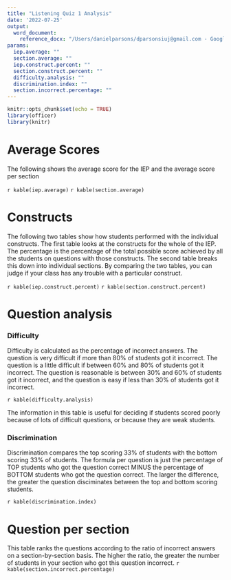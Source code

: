 ```yaml
---
title: "Listening Quiz 1 Analysis"
date: '2022-07-25'
output: 
  word_document:
    reference_docx: "/Users/danielparsons/dparsonsiuj@gmail.com - Google Drive/My Drive/01_Research/Testing/assets/OCSALS_style.docx"
params:
  iep.average: ""
  section.average: ""
  iep.construct.percent: ""
  section.construct.percent: ""
  difficulty.analysis: ""
  discrimination.index: ""
  section.incorrect.percentage: ""
---
```


```r
knitr::opts_chunk$set(echo = TRUE)
library(officer)
library(knitr)
```
# Average Scores
The following shows the average score for the IEP and the average score per section

`r kable(iep.average)`
`r kable(section.average)`

# Constructs
The following two tables show how students performed with the individual constructs. The first table looks at the constructs for the whole of the IEP. The percentage is the percentage of the total possible score achieved by all the students on questions with those constructs. The second table breaks this down into individual sections. By comparing the two tables, you can judge if your class has any trouble with a particular construct.

`r kable(iep.construct.percent)`
`r kable(section.construct.percent)`

# Question analysis
### Difficulty
Difficulty is calculated as the percentage of incorrect answers. The question is very difficult if more than 80% of students got it incorrect. The question is a little difficult if between 60% and 80% of students got it incorrect. The question is reasonable is between 30% and 60% of students got it incorrect, and the question is easy if less than 30% of students got it incorrect.

`r kable(difficulty.analysis)`

The information in this table is useful for deciding if students scored poorly because of lots of difficult questions, or because they are weak students.

### Discrimination
Discrimination compares the top scoring 33% of students with the bottom scoring 33% of students. The formula per question is just the percentage of TOP students who got the question correct MINUS the percentage of BOTTOM students who got the question correct. The larger the difference, the greater the question disciminates between the top and bottom scoring students.

`r kable(discrimination.index)`

# Question per section
This table ranks the questions according to the ratio of incorrect answers on a section-by-section basis. The higher the ratio, the greater the number of students in your section who got this question incorrect.
`r kable(section.incorrect.percentage)`




